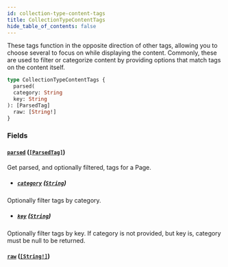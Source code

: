 ```yaml
---
id: collection-type-content-tags
title: CollectionTypeContentTags
hide_table_of_contents: false
---
```



These tags function in the opposite direction of other tags, allowing you to
choose several to focus on while displaying the content.
Commonly, these are used to filter or categorize content by providing options that match tags on the content itself.

```graphql
type CollectionTypeContentTags {
  parsed(
  category: String
  key: String
): [ParsedTag]
  raw: [String!]
}
```


### Fields

#### [`parsed`](#) ([`[ParsedTag]`](/developers/demandhq-apis/demand-api/graphql/reference/objects/parsed-tag))

Get parsed, and optionally filtered, tags for a Page.
- ##### [`category`](#) ([`String`](/developers/demandhq-apis/demand-api/graphql/reference/scalars/string))

Optionally filter tags by category.


- ##### [`key`](#) ([`String`](/developers/demandhq-apis/demand-api/graphql/reference/scalars/string))

Optionally filter tags by key. If category is not provided, but key is, category must be null to be returned.


#### [`raw`](#) ([`[String!]`](/developers/demandhq-apis/demand-api/graphql/reference/scalars/string))






